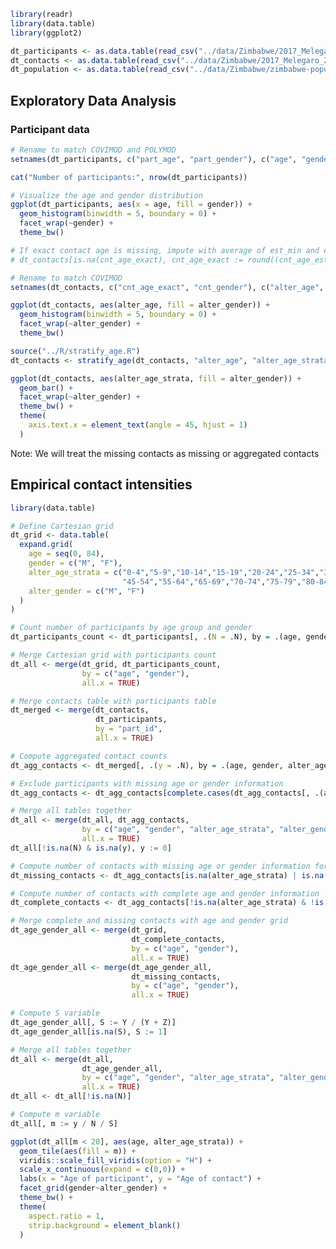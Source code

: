 ```r
library(readr)
library(data.table)
library(ggplot2)
```

```r
dt_participants <- as.data.table(read_csv("../data/Zimbabwe/2017_Melegaro_Zimbabwe_participant_common.csv"))
dt_contacts <- as.data.table(read_csv("../data/Zimbabwe/2017_Melegaro_Zimbabwe_contact_common.csv"))
dt_population <- as.data.table(read_csv("../data/Zimbabwe/zimbabwe-population-smoothed.csv"))
```

## Exploratory Data Analysis
### Participant data
```r
# Rename to match COVIMOD and POLYMOD
setnames(dt_participants, c("part_age", "part_gender"), c("age", "gender"))
```

```r
cat("Number of participants:", nrow(dt_participants))
```

```r
# Visualize the age and gender distribution
ggplot(dt_participants, aes(x = age, fill = gender)) + 
  geom_histogram(binwidth = 5, boundary = 0) + 
  facet_wrap(~gender) +
  theme_bw()
```


```r
# If exact contact age is missing, impute with average of est_min and est_max
# dt_contacts[is.na(cnt_age_exact), cnt_age_exact := round((cnt_age_est_max + cnt_age_est_min)/2)]

# Rename to match COVIMOD
setnames(dt_contacts, c("cnt_age_exact", "cnt_gender"), c("alter_age", "alter_gender"))
```

```r
ggplot(dt_contacts, aes(alter_age, fill = alter_gender)) + 
  geom_histogram(binwidth = 5, boundary = 0) + 
  facet_wrap(~alter_gender) + 
  theme_bw()
```
```r
source("../R/stratify_age.R")
dt_contacts <- stratify_age(dt_contacts, "alter_age", "alter_age_strata")

ggplot(dt_contacts, aes(alter_age_strata, fill = alter_gender)) + 
  geom_bar() + 
  facet_wrap(~alter_gender) + 
  theme_bw() + 
  theme(
    axis.text.x = element_text(angle = 45, hjust = 1)
  )
```
Note: We will treat the missing contacts as missing or aggregated contacts

## Empirical contact intensities
```r
library(data.table)

# Define Cartesian grid
dt_grid <- data.table(
  expand.grid(
    age = seq(0, 84), 
    gender = c("M", "F"),
    alter_age_strata = c("0-4","5-9","10-14","15-19","20-24","25-34","35-44",
                         "45-54","55-64","65-69","70-74","75-79","80-84"),
    alter_gender = c("M", "F")
  )
)

# Count number of participants by age group and gender
dt_participants_count <- dt_participants[, .(N = .N), by = .(age, gender)]

# Merge Cartesian grid with participants count
dt_all <- merge(dt_grid, dt_participants_count, 
                by = c("age", "gender"), 
                all.x = TRUE)

# Merge contacts table with participants table
dt_merged <- merge(dt_contacts, 
                   dt_participants, 
                   by = "part_id", 
                   all.x = TRUE)

# Compute aggregated contact counts
dt_agg_contacts <- dt_merged[, .(y = .N), by = .(age, gender, alter_age_strata, alter_gender)]

# Exclude participants with missing age or gender information
dt_agg_contacts <- dt_agg_contacts[complete.cases(dt_agg_contacts[, .(age, gender)])]

# Merge all tables together
dt_all <- merge(dt_all, dt_agg_contacts, 
                by = c("age", "gender", "alter_age_strata", "alter_gender"), 
                all.x = TRUE)
dt_all[!is.na(N) & is.na(y), y := 0]

# Compute number of contacts with missing age or gender information for each age-gender pair group
dt_missing_contacts <- dt_agg_contacts[is.na(alter_age_strata) | is.na(alter_gender), .(Z = sum(y)), by = .(age, gender)]

# Compute number of contacts with complete age and gender information
dt_complete_contacts <- dt_agg_contacts[!is.na(alter_age_strata) & !is.na(alter_gender), .(Y = sum(y)), by = .(age, gender)]

# Merge complete and missing contacts with age and gender grid
dt_age_gender_all <- merge(dt_grid, 
                           dt_complete_contacts, 
                           by = c("age", "gender"), 
                           all.x = TRUE)
dt_age_gender_all <- merge(dt_age_gender_all, 
                           dt_missing_contacts, 
                           by = c("age", "gender"), 
                           all.x = TRUE)

# Compute S variable
dt_age_gender_all[, S := Y / (Y + Z)]
dt_age_gender_all[is.na(S), S := 1]

# Merge all tables together
dt_all <- merge(dt_all, 
                dt_age_gender_all, 
                by = c("age", "gender", "alter_age_strata", "alter_gender"), 
                all.x = TRUE)
dt_all <- dt_all[!is.na(N)]

# Compute m variable
dt_all[, m := y / N / S]
```

```r
ggplot(dt_all[m < 20], aes(age, alter_age_strata)) + 
  geom_tile(aes(fill = m)) + 
  viridis::scale_fill_viridis(option = "H") + 
  scale_x_continuous(expand = c(0,0)) + 
  labs(x = "Age of participant", y = "Age of contact") + 
  facet_grid(gender~alter_gender) + 
  theme_bw() + 
  theme(
    aspect.ratio = 1,
    strip.background = element_blank()
  )
```

```r

```

